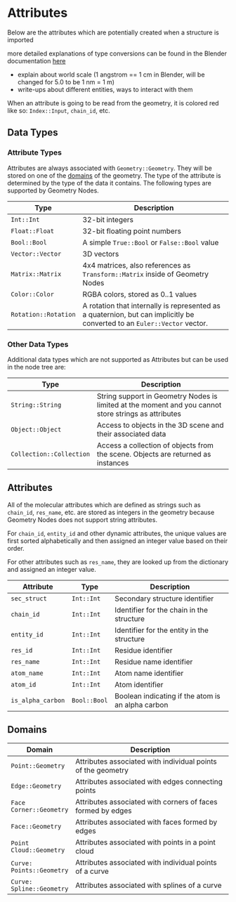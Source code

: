# Attributes

Below are the attributes which are potentially created when a structure is imported

more detailed explanations of type conversions can be found in the Blender documentation [here](https://docs.blender.org/manual/en/latest/modeling/geometry_nodes/attributes_reference.html)

- explain about world scale (1 angstrom == 1 cm in Blender, will be changed for 5.0 to be 1 nm = 1 m)
- write-ups about different entities, ways to interact with them

When an attribute is going to be read from the geometry, it is colored red like so: `Index::Input`, `chain_id`, etc.

## Data Types

### Attribute Types
Attributes are always associated with `Geometry::Geometry`.
They will be stored on one of the [domains](#domains) of the geometry.
The type of the attribute is determined by the type of the data it contains.
The following types are supported by Geometry Nodes.

| Type | Description |
|-------------------|-----------------------------------------------------|
| `Int::Int` | 32-bit integers |
| `Float::Float` | 32-bit floating point numbers |
| `Bool::Bool` | A simple `True::Bool` or `False::Bool` value |
| `Vector::Vector` | 3D vectors |
| `Matrix::Matrix` | 4x4 matrices, also references as `Transform::Matrix` inside of Geometry Nodes|
| `Color::Color` | RGBA colors, stored as 0..1 values |
| `Rotation::Rotation` | A rotation that internally is represented as a quaternion, but can implicitly be converted to an `Euler::Vector` vector. |

### Other Data Types

Additional data types which are not supported as Attributes but can be used in the node tree are:

| Type | Description |
|-------------------|-----------------------------------------------------|
| `String::String` | String support in Geometry Nodes is limited at the moment and you cannot store strings as attributes |
| `Object::Object` | Access to objects in the 3D scene and their associated data |
| `Collection::Collection` | Access a collection of objects from the scene. Objects are returned as instances |

## Attributes

All of the molecular attributes which are defined as strings such as `chain_id`, `res_name`, etc. are stored as integers in the geometry because Geometry Nodes does not support string attributes.

For `chain_id`, `entity_id` and other dynamic attributes, the unique values are first sorted alphabetically and then assigned an integer value based on their order.

For other attributes such as `res_name`, they are looked up from the dictionary and assigned an integer value.

| Attribute | Type | Description |
|--------------|--------------|--------------------------------------------|
| `sec_struct` | `Int::Int` | Secondary structure identifier |
| `chain_id` | `Int::Int` | Identifier for the chain in the structure |
| `entity_id` | `Int::Int` | Identifier for the entity in the structure |
| `res_id` | `Int::Int` | Residue identifier |
| `res_name` | `Int::Int` | Residue name identifier |
| `atom_name` | `Int::Int` | Atom name identifier |
| `atom_id` | `Int::Int` | Atom identifier |
| `is_alpha_carbon` | `Bool::Bool` | Boolean indicating if the atom is an alpha carbon |

## Domains {#domains}

| Domain | Description |
|-----------------|-------------------------------------------------------|
| `Point::Geometry` | Attributes associated with individual points of the geometry |
| `Edge::Geometry` | Attributes associated with edges connecting points |
| `Face Corner::Geometry` | Attributes associated with corners of faces formed by edges |
| `Face::Geometry` | Attributes associated with faces formed by edges |
| `Point Cloud::Geometry` | Attributes associated with points in a point cloud |
| `Curve: Points::Geometry` | Attributes associated with individual points of a curve |
| `Curve: Spline::Geometry` | Attributes associated with splines of a curve |